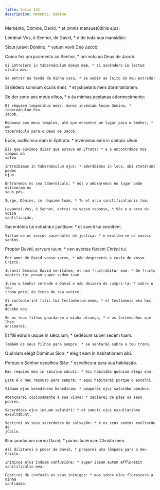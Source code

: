 ```yaml
---
title: Salmo 131
description: Memento, Domine
---
```


<div class="side-by-side not-content">

Meménto, Dómine, David, * et omnis mansuetúdinis ejus:

Lembrai-Vos, ó Senhor, de David, * e de toda sua mansidão:

Sicut jurávit Dómino, * votum vovit Deo Jacob:

Como fez um juramento ao Senhor, * um voto ao Deus de Jacob:

    Si introíero in tabernáculum domus meæ, * si ascéndero in lectum strati mei:

    Se entrar na tenda de minha casa, * se subir ao leito do meu estrado:

Si dédero somnum óculis meis, * et pálpebris meis dormitatiónem:

Se der sono aos meus olhos, * e às minhas pestanas adormecimento:

    Et réquiem tempóribus meis: donec invéniam locum Dómino, * tabernáculum Deo
    Jacob.

    Repouso aos meus templos, até que encontre um lugar para o Senhor, * um
    tabernáculo para o Deus de Jacob.

Ecce, audívimus eam in Éphrata: * invénimus eam in campis silvæ.

    Eis que ouvimos dizer que estava em Efrata: * e a encontrámos nos campos da
    selva.

    Introíbimus in tabernáculum ejus: * adorábimus in loco, ubi stetérunt pedes
    ejus.

    Entraremos no seu tabernáculo: * nós o adoraremos no lugar onde estiveram os
    seus pés.

    Surge, Dómine, in réquiem tuam, * Tu et arca sanctificatiónis tuæ.

    Levantai-Vos, ó Senhor, entrai no vosso repouso, * Vós e a arca de vossa
    santificação.

Sacerdótes tui induántur justítiam: * et sancti tui exsúltent.

    Vistam-se os vossos sacerdotes de justiça: * e exultem-se os vossos santos.

Propter David, servum tuum, * non avértas fáciem Christi tui.

    Por amor de David vosso servo, * não desprezeis o rosto de vosso Cristo.

    Jurávit Dóminus David veritátem, et non frustrábitur eam: * De fructu
    ventris tui ponam super sedem tuam.

    Jurou o Senhor verdade a David e não deixará de cumpri-la: * sobre o teu
    trono porei do fruto de teu ventre.

    Si custodíerint fílii tui testaméntum meum, * et testimónia mea hæc, quæ
    docébo eos:

    Se os teus filhos guardarem a minha aliança, * e os testemunhos que lhes
    ensinarei:

Et fílii eórum usque in sǽculum, * sedébunt super sedem tuam.

    Também os seus filhos para sempre, * se sentarão sobre o teu trono.

Quóniam elégit Dóminus Sion: * elégit eam in habitatiónem sibi.

Porque o Senhor escolheu Sião: * escolheu-a para sua habitação.

    Hæc réquies mea in sǽculum sǽculi: * hic habitábo quóniam elégi eam.

    Este é o meu repouso para sempre: * aqui habitarei porque o escolhi.

    Víduam ejus benedícens benedícam: * páuperes ejus saturábo pánibus.

    Abençoarei copiosamente a sua viúva: * saciarei de pães os seus pobres.

    Sacerdótes ejus índuam salutári: * et sancti ejus exsultatióne exsultábunt.

    Vestirei os seus sacerdotes de salvação: * e os seus santos exultarão de
    júbilo.

Illuc prodúcam cornu David, * parávi lucérnam Christo meo.

    Ali dilatarei o poder de David, * preparei uma lâmpada para o meu Cristo.

    Inimícos ejus índuam confusióne: * super ipsum autem efflorébit
    sanctificátio mea.

    Cobrirei de confusão os seus inimigos: * mas sobre eles florescerá a minha
    santidade.

</div>
